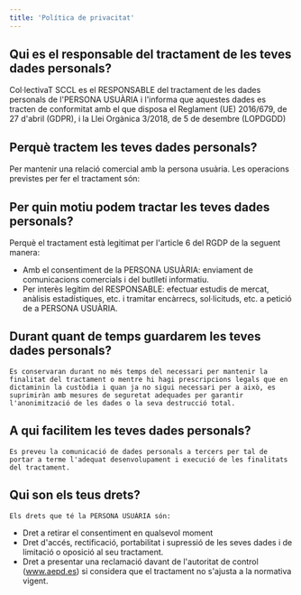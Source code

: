 ```yaml
---
title: 'Política de privacitat'
---
```

## Qui es el responsable del tractament de les teves dades personals?
Col·lectivaT SCCL es el RESPONSABLE del tractament de les dades personals de l'PERSONA USUÀRIA i l'informa que aquestes dades es tracten de conformitat amb el que disposa el Reglament (UE) 2016/679, de 27 d'abril (GDPR), i la Llei Orgànica 3/2018, de 5 de desembre (LOPDGDD)
## Perquè tractem les teves dades personals?
Per mantenir una relació comercial amb la persona usuària. Les operacions previstes per fer el tractament són:
## Per quin motiu podem tractar les teves dades personals?
Perquè el tractament està legitimat per l'article 6 del RGDP de la seguent manera:

-   Amb el consentiment de la PERSONA USUÀRIA: enviament de comunicacions comercials i del butlletí informatiu.
-   Per interès legítim del RESPONSABLE: efectuar estudis de mercat, anàlisis estadístiques, etc. i tramitar encàrrecs, sol·licituds, etc. a petició de a PERSONA USUÀRIA.
## Durant quant de temps guardarem les teves dades personals?
    Es conservaran durant no més temps del necessari per mantenir la finalitat del tractament o mentre hi hagi prescripcions legals que en dictaminin la custòdia i quan ja no sigui necessari per a això, es suprimiràn amb mesures de seguretat adequades per garantir l'anonimització de les dades o la seva destrucció total.  
## A qui facilitem les teves dades personals?
    Es preveu la comunicació de dades personals a tercers per tal de portar a terme l'adequat desenvolupament i execució de les finalitats del tractament.
## Qui son els teus drets?
    Els drets que té la PERSONA USUÀRIA són: 
*   Dret a retirar el consentiment en qualsevol moment
*   Dret d'accés, rectificació, portabilitat i supressió de les seves dades i de limitació o oposició al seu tractament.
*   Dret a presentar una reclamació davant de l'autoritat de control (www.aepd.es) si considera que el tractament no s'ajusta a la normativa vigent.
